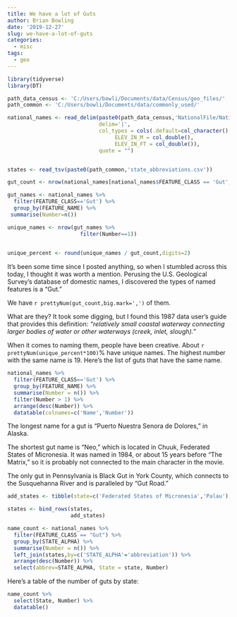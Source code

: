 ```yaml
---
title: We have a lot of Guts
author: Brian Bowling
date: '2019-12-27'
slug: we-have-a-lot-of-guts
categories:
  - misc
tags:
  - geo
---
```



```r

library(tidyverse)
library(DT)

path_data_census <- 'C:/Users/bowli/Documents/data/Census/geo_files/'
path_common <- 'C:/Users/bowli/Documents/data/commonly_used/'

national_names <- read_delim(paste0(path_data_census,'NationalFile/NationalFile_20191101.txt'),
                             delim='|',
                             col_types = cols(.default=col_character(),
                                  ELEV_IN_M = col_double(),
                                  ELEV_IN_FT = col_double()),
                             quote = "")


states <- read_tsv(paste0(path_common,'state_abbreviations.csv'))

gut_count <- nrow(national_names[national_names$FEATURE_CLASS == 'Gut',])

gut_names <- national_names %>% 
  filter(FEATURE_CLASS=='Gut') %>% 
  group_by(FEATURE_NAME) %>% 
 summarise(Number=n())

unique_names <- nrow(gut_names %>% 
                       filter(Number==1))
  

unique_percent <- round(unique_names / gut_count,digits=2)

```

It's been some time since I posted anything, so when I stumbled across this today, I thought it was worth a mention. Perusing the U.S. Geological Survey's database of domestic names, I discovered the types of named features is a "Gut."

We have `r prettyNum(gut_count,big.mark=',')` of them.

What are they? It took some digging, but I found this 1987 data user's guide that provides this definition: *"relatively small coastal waterway connecting larger bodies of water or other waterways (creek, inlet, slough)."*

When it comes to naming them, people have been creative. About `r prettyNum(unique_percent*100)`% have unique names. The highest number with the same name is 19. Here's the list of guts that have the same name.

```r

national_names %>% 
  filter(FEATURE_CLASS=='Gut') %>% 
  group_by(FEATURE_NAME) %>% 
  summarise(Number = n()) %>% 
  filter(Number > 1) %>% 
  arrange(desc(Number)) %>% 
  datatable(colnames=c('Name','Number'))

```

The longest name for a gut is "Puerto Nuestra Senora de Dolores," in Alaska. 

The shortest gut name is "Neo," which is located in Chuuk, Federated States of Micronesia. It was named in 1984, or about 15 years before "The Matrix," so it is probably not connected to the main character in the movie.

The only gut in Pennsylvania is Black Gut in York County, which connects to the Susquehanna River and is paralleled by "Gut Road."


```r

add_states <- tibble(state=c('Federated States of Micronesia','Palau'),abbreviation=c('FM','PW'))

states <- bind_rows(states,
                    add_states)

name_count <- national_names %>% 
  filter(FEATURE_CLASS == "Gut") %>% 
  group_by(STATE_ALPHA) %>% 
  summarise(Number = n()) %>%
  left_join(states,by=c('STATE_ALPHA'='abbreviation')) %>% 
  arrange(desc(Number)) %>% 
  select(abbrev=STATE_ALPHA, State = state, Number)

```

Here's a table of the number of guts by state:

```r

name_count %>% 
  select(State, Number) %>% 
  datatable()

```

